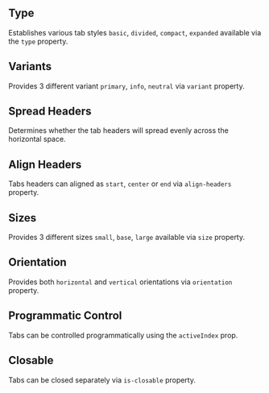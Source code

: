 
## Type

Establishes various tab styles `basic`, `divided`, `compact`, `expanded` available via the `type` property.

<Type />

## Variants

Provides 3 different variant `primary`, `info`, `neutral` via `variant` property.

<Variants />

## Spread Headers

Determines whether the tab headers will spread evenly across the horizontal space.

<SpreadHeaders />

## Align Headers

Tabs headers can aligned as `start`, `center` or `end` via `align-headers` property.

<AlignHeaders />

## Sizes

Provides 3 different sizes `small`, `base`, `large` available via `size` property.

<Sizes />

## Orientation

Provides both `horizontal` and `vertical` orientations via `orientation` property.

<Orientation />

## Programmatic Control

Tabs can be controlled programmatically using the `activeIndex` prop.

<Programmatically />

## Closable

Tabs can be closed separately via `is-closable` property.

<Closable />
